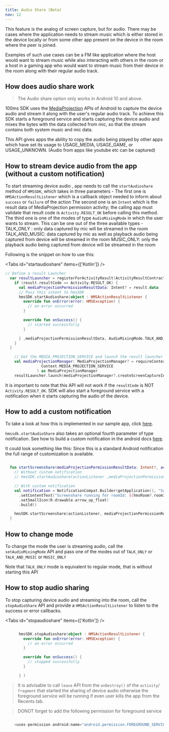 ---
title: Audio Share (Beta)
nav: 12
---
This feature is the analog of screen capture, but for audio.
There may be cases where the application needs to stream music which is either stored in the device locally or from some other app present on the device in the room where the peer is joined.

Examples of such use cases can be a FM like application where the host would want to stream music while also interacting with others in the room or a host in a gaming app who would want to stream music from their device in the room along with their regular audio track.

## How does audio share work
>  The Audio share option only works in Android 10 and above.

100ms SDK uses the [MediaProjection](https://developer.android.com/guide/topics/media/av-capture#capture_audio_playback) APIs of Android to capture the device audio and stream it along with the user's regular audio track. To achieve this SDK starts a foreground service
and starts capturing the device audio and mixes the bytes with the data collected from mic, so that the stream contains both system music and mic data.

This API gives apps the ability to copy the audio being played by other apps which have set its usage
to  USAGE_MEDIA, USAGE_GAME, or USAGE_UNKNOWN. (Audio from apps like youtube etc can be captured)

## How to stream device audio from the app (without a custom notification)
To start streaming device audio , app needs to call the `startAudioshare` method of `HMSSDK`, which takes in three parameters -
    The first one is `HMSActionResultListener` which is a callback object needed to inform about `success`
        or `failure` of the action
    The second one is an `Intent` which is the result data of MediaProjection permission activity;
    the calling app must validate that result code is `Activity.RESULT_OK` before
    calling this method.
    The third one is one of the modes of type `AudioMixingMode` in which the user wants to stream. This can be one out of the three available types -
    TALK_ONLY : only data captured by mic will be streamed in the room
    TALK_AND_MUSIC: data captured by mic as well as playback audio being captured from device will be streamed in the room
    MUSIC_ONLY: only the playback audio being captured from device will be streamed in the room

Following is the snippet on how to use this:

<Tabs id="startaudioshare" items={['Kotlin']} />

<Tab id='startaudioshare-0'>

```kotlin
// Define a result Launcher
  var resultLauncher = registerForActivityResult(ActivityResultContracts.StartActivityForResult()) { result ->
    if (result.resultCode == Activity.RESULT_OK) {
      val mediaProjectionPermissionResultData: Intent? = result.data
      // Pass this intent to hmsSDK
      hmsSDK.startAudioshare(object : HMSActionResultListener {
        override fun onError(error: HMSException) {
          // an error occurred
        }

        override fun onSuccess() {
          // started successfully
        }

      } ,mediaProjectionPermissionResultData, AudioMixingMode.TALK_AND_MUSIC)
    }
  }

    // Get the MEDIA_PROJECTION_SERVICE and launch the result launcher
    val mediaProjectionManager: MediaProjectionManager? = requireContext().getSystemService(
                Context.MEDIA_PROJECTION_SERVICE
              ) as MediaProjectionManager
    resultLauncher.launch(mediaProjectionManager?.createScreenCaptureIntent())

```


It is important to note that this API will not work if the `resultCode` is NOT `Activity.RESULT_OK`.
SDK will also start a foreground service with a notification when it starts capturing the audio of the device.

## How to add a custom notification

To take a look at how this is implemented in our sample app, click [here](https://github.com/100mslive/100ms-android/blob/3590777bf0a3677cb9b5001034ea9ed7087f9d90/app/src/main/java/live/hms/app2/ui/meeting/MeetingViewModel.kt#L860).

`hmssdk.startAudioShare` also takes an optional fourth parameter of type notification. See how to build a custom notification in the android docs [here](https://developer.android.com/training/notify-user/build-notification).

It could look something like this:
Since this is a standard Android notification the full range of customization is available.

```kotlin

  fun startScreenshare(mediaProjectionPermissionResultData: Intent?, actionListener: HMSActionResultListener) {
    // Without custom notification
    // hmsSDK.startAudioshare(actionListener ,mediaProjectionPermissionResultData, AudioMixingMode.TALK_AND_MUSIC)

    // With custom notification
    val notification = NotificationCompat.Builder(getApplication(), "ScreenCapture channel")
      .setContentText("Screenshare running for roomId: ${hmsRoom?.roomId}")
      .setSmallIcon(R.drawable.arrow_up_float)
      .build()

    hmsSDK.startScreenshare(actionListener, mediaProjectionPermissionResultData, notification, AudioMixingMode.TALK_AND_MUSIC)
  }

```


</Tab>

## How to change mode
To change the mode the user is streaming audio, call the `setAudioMixingMode` API and pass one of the modes out of
    `TALK_ONLY` or `TALK_AND_MUSIC` or `MUSIC_ONLY`

Note that `TALK_ONLY` mode is equivalent to regular mode, that is without starting this API

## How to stop audio sharing
To stop capturing device audio and streaming into the room, call the `stopAudioShare` API and provide a `HMSActionResultListener`
to listen to the success or error callbacks.

<Tabs id="stopaudioshare" items={['Kotlin']} />

<Tab id='stopaudioshare-0'>

```kotlin

      hmsSDK.stopAudioshare(object : HMSActionResultListener {
        override fun onError(error: HMSException) {
          // an error occurred
        }

        override fun onSuccess() {
          // stopped successfully
        }

      } )

```

</Tab>

>   It is advisable to call `leave` API from the `onDestroy()` of the `activity`/ `fragment` that
    started the sharing of device audio otherwise the foreground service will be running if even user kills the
    app from the Recents tab.

>   DONOT forget to add the following permission for foreground service

```kotlin

    <uses-permission android:name="android.permission.FOREGROUND_SERVICE" />

